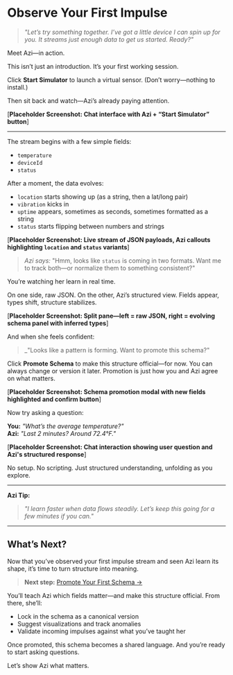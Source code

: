 # Observe Your First Impulse

> *"Let’s try something together. I’ve got a little device I can spin up for you. It streams just enough data to get us started. Ready?"*

Meet Azi—in action.

This isn’t just an introduction. It’s your first working session.

Click **Start Simulator** to launch a virtual sensor. (Don’t worry—nothing to install.)

Then sit back and watch—Azi’s already paying attention.

[**Placeholder Screenshot: Chat interface with Azi + “Start Simulator” button**]

---

The stream begins with a few simple fields:

- `temperature`
- `deviceId`
- `status`

After a moment, the data evolves:

- `location` starts showing up (as a string, then a lat/long pair)
- `vibration` kicks in
- `uptime` appears, sometimes as seconds, sometimes formatted as a string
- `status` starts flipping between numbers and strings

[**Placeholder Screenshot: Live stream of JSON payloads, Azi callouts highlighting ****`location`**** and ****`status`**** variants**]

> *Azi says:* "Hmm, looks like `status` is coming in two formats. Want me to track both—or normalize them to something consistent?"

You’re watching her learn in real time.

On one side, raw JSON. On the other, Azi’s structured view.
Fields appear, types shift, structure stabilizes.

[**Placeholder Screenshot: Split pane—left = raw JSON, right = evolving schema panel with inferred types**]

And when she feels confident:

> \_"Looks like a pattern is forming. Want to promote this schema?"

Click **Promote Schema** to make this structure official—for now. You can always change or version it later. Promotion is just how you and Azi agree on what matters.

[**Placeholder Screenshot: Schema promotion modal with new fields highlighted and confirm button**]

Now try asking a question:

**You:** *"What’s the average temperature?"*\
**Azi:** *"Last 2 minutes? Around 72.4°F."*

[**Placeholder Screenshot: Chat interaction showing user question and Azi's structured response**]

No setup. No scripting. Just structured understanding, unfolding as you explore.

---

**Azi Tip:**

> *"I learn faster when data flows steadily. Let’s keep this going for a few minutes if you can."*

---

## What’s Next?

Now that you’ve observed your first impulse stream and seen Azi learn its shape, it’s time to turn structure into meaning.

> **Next step:** [Promote Your First Schema →](#)

You’ll teach Azi which fields matter—and make this structure official. From there, she’ll:

- Lock in the schema as a canonical version
- Suggest visualizations and track anomalies
- Validate incoming impulses against what you’ve taught her

Once promoted, this schema becomes a shared language. And you’re ready to start asking questions.

Let’s show Azi what matters.

